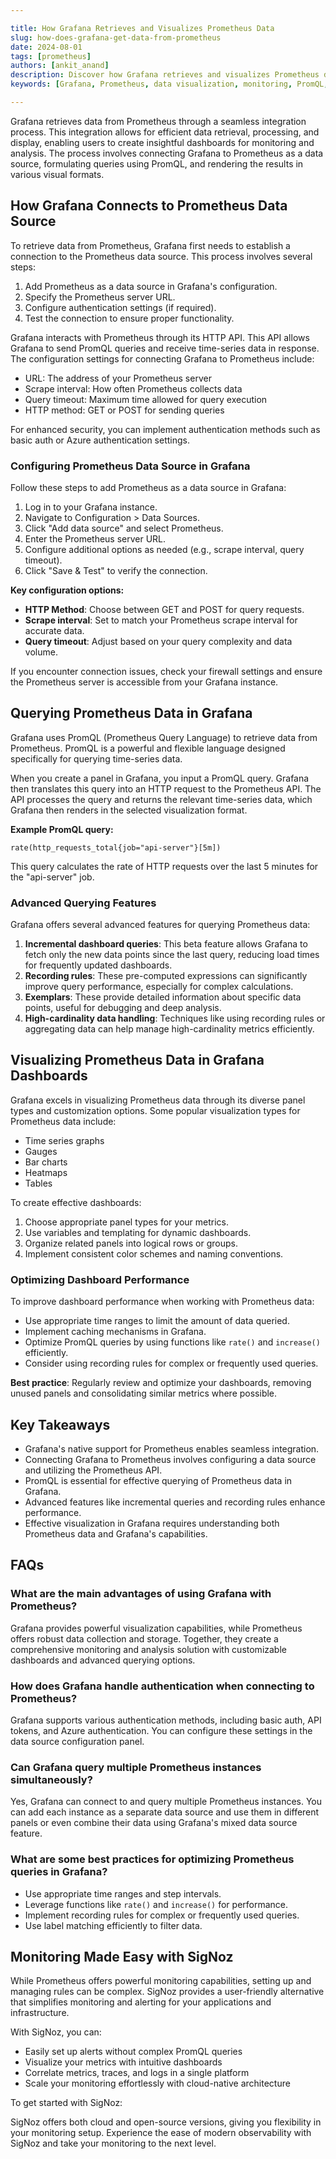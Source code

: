 ```yaml
---

title: How Grafana Retrieves and Visualizes Prometheus Data
slug: how-does-grafana-get-data-from-prometheus
date: 2024-08-01
tags: [prometheus]
authors: [ankit_anand]
description: Discover how Grafana retrieves and visualizes Prometheus data, including integration, querying, and optimization techniques for effective monitoring.
keywords: [Grafana, Prometheus, data visualization, monitoring, PromQL, dashboard optimization]

---
```


Grafana retrieves data from Prometheus through a seamless integration process. This integration allows for efficient data retrieval, processing, and display, enabling users to create insightful dashboards for monitoring and analysis. The process involves connecting Grafana to Prometheus as a data source, formulating queries using PromQL, and rendering the results in various visual formats.

## How Grafana Connects to Prometheus Data Source

To retrieve data from Prometheus, Grafana first needs to establish a connection to the Prometheus data source. This process involves several steps:

1. Add Prometheus as a data source in Grafana's configuration.
2. Specify the Prometheus server URL.
3. Configure authentication settings (if required).
4. Test the connection to ensure proper functionality.

Grafana interacts with Prometheus through its HTTP API. This API allows Grafana to send PromQL queries and receive time-series data in response. The configuration settings for connecting Grafana to Prometheus include:

- URL: The address of your Prometheus server
- Scrape interval: How often Prometheus collects data
- Query timeout: Maximum time allowed for query execution
- HTTP method: GET or POST for sending queries

For enhanced security, you can implement authentication methods such as basic auth or Azure authentication settings.

### Configuring Prometheus Data Source in Grafana

Follow these steps to add Prometheus as a data source in Grafana:

1. Log in to your Grafana instance.
2. Navigate to Configuration > Data Sources.
3. Click "Add data source" and select Prometheus.
4. Enter the Prometheus server URL.
5. Configure additional options as needed (e.g., scrape interval, query timeout).
6. Click "Save & Test" to verify the connection.

**Key configuration options:**

- **HTTP Method**: Choose between GET and POST for query requests.
- **Scrape interval**: Set to match your Prometheus scrape interval for accurate data.
- **Query timeout**: Adjust based on your query complexity and data volume.

If you encounter connection issues, check your firewall settings and ensure the Prometheus server is accessible from your Grafana instance.

## Querying Prometheus Data in Grafana

Grafana uses PromQL (Prometheus Query Language) to retrieve data from Prometheus. PromQL is a powerful and flexible language designed specifically for querying time-series data.

When you create a panel in Grafana, you input a PromQL query. Grafana then translates this query into an HTTP request to the Prometheus API. The API processes the query and returns the relevant time-series data, which Grafana then renders in the selected visualization format.

**Example PromQL query:**

```
rate(http_requests_total{job="api-server"}[5m])

```

This query calculates the rate of HTTP requests over the last 5 minutes for the "api-server" job.

### Advanced Querying Features

Grafana offers several advanced features for querying Prometheus data:

1. **Incremental dashboard queries**: This beta feature allows Grafana to fetch only the new data points since the last query, reducing load times for frequently updated dashboards.
2. **Recording rules**: These pre-computed expressions can significantly improve query performance, especially for complex calculations.
3. **Exemplars**: These provide detailed information about specific data points, useful for debugging and deep analysis.
4. **High-cardinality data handling**: Techniques like using recording rules or aggregating data can help manage high-cardinality metrics efficiently.

## Visualizing Prometheus Data in Grafana Dashboards

Grafana excels in visualizing Prometheus data through its diverse panel types and customization options. Some popular visualization types for Prometheus data include:

- Time series graphs
- Gauges
- Bar charts
- Heatmaps
- Tables

To create effective dashboards:

1. Choose appropriate panel types for your metrics.
2. Use variables and templating for dynamic dashboards.
3. Organize related panels into logical rows or groups.
4. Implement consistent color schemes and naming conventions.

### Optimizing Dashboard Performance

To improve dashboard performance when working with Prometheus data:

- Use appropriate time ranges to limit the amount of data queried.
- Implement caching mechanisms in Grafana.
- Optimize PromQL queries by using functions like `rate()` and `increase()` efficiently.
- Consider using recording rules for complex or frequently used queries.

**Best practice**: Regularly review and optimize your dashboards, removing unused panels and consolidating similar metrics where possible.

## Key Takeaways

- Grafana's native support for Prometheus enables seamless integration.
- Connecting Grafana to Prometheus involves configuring a data source and utilizing the Prometheus API.
- PromQL is essential for effective querying of Prometheus data in Grafana.
- Advanced features like incremental queries and recording rules enhance performance.
- Effective visualization in Grafana requires understanding both Prometheus data and Grafana's capabilities.

## FAQs

### What are the main advantages of using Grafana with Prometheus?

Grafana provides powerful visualization capabilities, while Prometheus offers robust data collection and storage. Together, they create a comprehensive monitoring and analysis solution with customizable dashboards and advanced querying options.

### How does Grafana handle authentication when connecting to Prometheus?

Grafana supports various authentication methods, including basic auth, API tokens, and Azure authentication. You can configure these settings in the data source configuration panel.

### Can Grafana query multiple Prometheus instances simultaneously?

Yes, Grafana can connect to and query multiple Prometheus instances. You can add each instance as a separate data source and use them in different panels or even combine their data using Grafana's mixed data source feature.

### What are some best practices for optimizing Prometheus queries in Grafana?

- Use appropriate time ranges and step intervals.
- Leverage functions like `rate()` and `increase()` for performance.
- Implement recording rules for complex or frequently used queries.
- Use label matching efficiently to filter data.

## Monitoring Made Easy with SigNoz

While Prometheus offers powerful monitoring capabilities, setting up and managing rules can be complex. SigNoz provides a user-friendly alternative that simplifies monitoring and alerting for your applications and infrastructure.

With SigNoz, you can:

- Easily set up alerts without complex PromQL queries
- Visualize your metrics with intuitive dashboards
- Correlate metrics, traces, and logs in a single platform
- Scale your monitoring effortlessly with cloud-native architecture

To get started with SigNoz:

<GetStartedSigNoz />

SigNoz offers both cloud and open-source versions, giving you flexibility in your monitoring setup. Experience the ease of modern observability with SigNoz and take your monitoring to the next level.